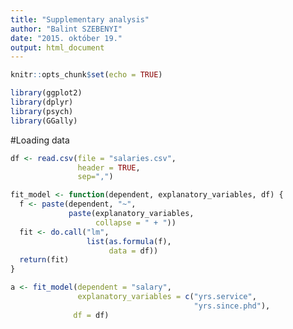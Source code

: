 ```yaml
---
title: "Supplementary analysis"
author: "Balint SZEBENYI"
date: "2015. október 19."
output: html_document
---
```


```r
knitr::opts_chunk$set(echo = TRUE)
```

```r
library(ggplot2)
library(dplyr)
library(psych)
library(GGally)
```

#Loading data
```r
df <- read.csv(file = "salaries.csv",
               header = TRUE,
               sep=",")
```

```r
fit_model <- function(dependent, explanatory_variables, df) {
  f <- paste(dependent, "~",
             paste(explanatory_variables,
                   collapse = " + "))
  fit <- do.call("lm",
                 list(as.formula(f),
                      data = df))
  return(fit)
}
```

```r
a <- fit_model(dependent = "salary",
               explanatory_variables = c("yrs.service",
                                         "yrs.since.phd"),
              df = df)
```
